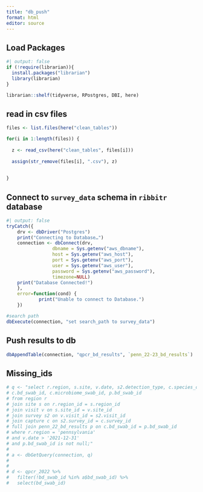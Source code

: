 ```yaml
---
title: "db_push"
format: html
editor: source
---
```


## Load Packages

```r
#| output: false
if (!require(librarian)){
  install.packages("librarian")
  library(librarian)
}

librarian::shelf(tidyverse, RPostgres, DBI, here)

```


## read in csv files
```r
files <- list.files(here("clean_tables"))

for(i in 1:length(files)) {
  
  z <- read_csv(here("clean_tables", files[i]))
  
  assign(str_remove(files[i], ".csv"), z)
  
  
}


```


## Connect to `survey_data` schema in `ribbitr` database
```r
#| output: false
tryCatch({
    drv <- dbDriver("Postgres")
    print("Connecting to Database…")
    connection <- dbConnect(drv,
                 dbname = Sys.getenv("aws_dbname"),
                 host = Sys.getenv("aws_host"),
                 port = Sys.getenv("aws_port"),
                 user = Sys.getenv("aws_user"),
                 password = Sys.getenv("aws_password"),
                 timezone=NULL)
    print("Database Connected!")
    },
    error=function(cond) {
            print("Unable to connect to Database.")
    })

#search path
dbExecute(connection, "set search_path to survey_data")


```

## Push results to db
```r


dbAppendTable(connection, "qpcr_bd_results", `penn_22-23_bd_results`)


```


## Missing_ids
```r
# q <- "select r.region, s.site, v.date, s2.detection_type, c.species_capture,
# c.bd_swab_id, c.microbiome_swab_id, p.bd_swab_id
# from region r
# join site s on r.region_id = s.region_id 
# join visit v on s.site_id = v.site_id 
# join survey s2 on v.visit_id = s2.visit_id 
# join capture c on s2.survey_id = c.survey_id 
# full join penn_22_bd_results p on c.bd_swab_id = p.bd_swab_id
# where r.region = 'pennsylvania'
# and v.date > '2021-12-31'
# and p.bd_swab_id is not null;"
# 
# a <- dbGetQuery(connection, q)
#   
#   
# d <- qpcr_2022 %>% 
#   filter(!bd_swab_id %in% a$bd_swab_id) %>% 
#   select(bd_swab_id)


```

